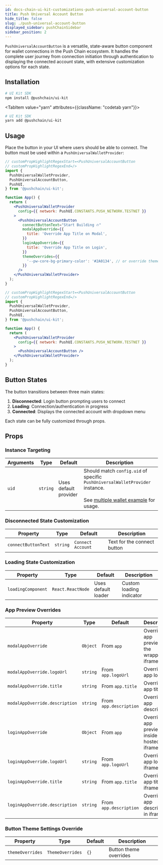 ```yaml
---
id: docs-chain-ui-kit-customizations-push-universal-account-button
title: Push Universal Account Button
hide_title: false
slug: ./push-universal-account-button
displayed_sidebar: pushChainSidebar
sidebar_position: 2
---
```


<head>
  <title>Push Universal Account Button | Customizations | UI Kit | Push Chain Docs</title>
</head>


<!-- Content Start -->

`PushUniversalAccountButton` is a versatile, state-aware button component for wallet connections in the Push Chain ecosystem. It handles the complete user journey from connection initiation through authentication to displaying the connected account state, with extensive customization options for each state.

## Installation

<Tabs className="codetabs" groupId="quickstart-examples">
  <TabItem value="npm" attributes={{className: "codetab npm"}} default>

```bash
# UI Kit SDK
npm install @pushchain/ui-kit
```

  </TabItem>

  <TabItem value="yarn" attributes={{className: "codetab yarn"}}>

```bash
# UI Kit SDK
yarn add @pushchain/ui-kit
```

  </TabItem>
</Tabs>

## Usage

Place the button in your UI where users should be able to connect. The button must be used within a `PushUniversalWalletProvider`:

<Tabs className="liveplaytab" groupId="customize-push-universal-button">
  <TabItem value='basic' label='Quickstart'>

```jsx live
// customPropHighlightRegexStart=<PushUniversalAccountButton
// customPropHighlightRegexEnd=/>
import {
  PushUniversalWalletProvider,
  PushUniversalAccountButton,
  PushUI,
} from '@pushchain/ui-kit';

function App() {
  return (
    <PushUniversalWalletProvider
      config={{ network: PushUI.CONSTANTS.PUSH_NETWORK.TESTNET }}
    >
      <PushUniversalAccountButton 
        connectButtonText="Start Building 🔥" 
        modalAppOverride={{
          title: 'Override App Title on Modal',
        }}
        loginAppOverride={{
          title: 'Override App Title on Login',
        }}
        themeOverrides={{
          '--pw-core-bg-primary-color': '#2A0134', // or override theme
        }}
      />
    </PushUniversalWalletProvider>
  );
}
```

  </TabItem>

  <TabItem value='advanced' label='Advanced'>

```jsx live
// customPropHighlightRegexStart=<PushUniversalAccountButton
// customPropHighlightRegexEnd=/>
import {
  PushUniversalWalletProvider,
  PushUniversalAccountButton,
  PushUI,
} from '@pushchain/ui-kit';

function App() {
  return (
    <PushUniversalWalletProvider
      config={{ network: PushUI.CONSTANTS.PUSH_NETWORK.TESTNET }}
    >
      <PushUniversalAccountButton />
    </PushUniversalWalletProvider>
  );
}
```

  </TabItem>
</Tabs>

## Button States

The button transitions between three main states:

1. **Disconnected**: Login button prompting users to connect
2. **Loading**: Connection/authentication in progress
3. **Connected**: Displays the connected account with dropdown menu

Each state can be fully customized through props.

## Props

### Instance Targeting

<PushAPIReference showRequiredNotice={false}>

| Arguments | Type     | Default               | Description                                                                                                                                         |
| --------- | -------- | --------------------- | --------------------------------------------------------------------------------------------------------------------------------------------------- |
| `uid`     | `string` | Uses default provider | Should match `config.uid` of specific `PushUniversalWalletProvider` instance.<br />&nbsp;<br />See [multiple wallet example](/docs/chain/ui-kit/examples/multiple-wallet-example/) for usage. |

</PushAPIReference>

### Disconnected State Customization

<PushAPIReference showRequiredNotice={false}>

| Property            | Type     | Default           | Description                 |
| ------------------- | -------- | ----------------- | --------------------------- |
| `connectButtonText` | `string` | `Connect Account` | Text for the connect button |

</PushAPIReference>

### Loading State Customization

<PushAPIReference showRequiredNotice={false}>

| Property           | Type              | Default             | Description              |
| ------------------ | ----------------- | ------------------- | ------------------------ |
| `loadingComponent` | `React.ReactNode` | Uses default loader | Custom loading indicator |

</PushAPIReference>

### App Preview Overrides

<PushAPIReference showRequiredNotice={false}>

| Property                       | Type     | Default                | Description                                |
| ------------------------------ | -------- | ---------------------- | ------------------------------------------ |
| `modalAppOverride`             | `Object` | From `app`             | Override app preview in the wrapper iframe |
| `modalAppOverride.logoUrl`     | `string` | From `app.logoUrl`     | Override app logo                          |
| `modalAppOverride.title`       | `string` | From `app.title`       | Override app title                         |
| `modalAppOverride.description` | `string` | From `app.description` | Override app description                   |
| `loginAppOverride`             | `Object` | From `app`             | Override app preview inside hosted iframe  |
| `loginAppOverride.logoUrl`     | `string` | From `app.logoUrl`     | Override app logo in iframe                |
| `loginAppOverride.title`       | `string` | From `app.title`       | Override app title in iframe               |
| `loginAppOverride.description` | `string` | From `app.description` | Override app description in iframe         |

</PushAPIReference>

### Button Theme Settings Override

<PushAPIReference showRequiredNotice={false}>

| Property         | Type             | Default | Description            |
| ---------------- | ---------------- | ------- | ---------------------- |
| `themeOverrides` | `ThemeOverrides` | `{}`    | Button theme overrides |

</PushAPIReference>
